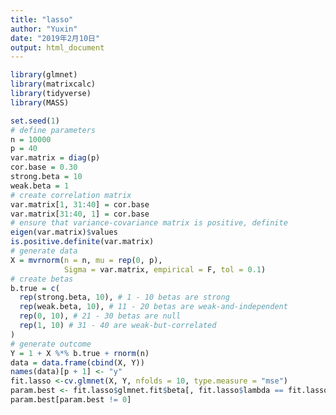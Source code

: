 ---
title: "lasso"
author: "Yuxin"
date: "2019年2月10日"
output: html_document
---

```{r setup, include=FALSE}
library(glmnet)
library(matrixcalc)
library(tidyverse)
library(MASS)
```



```{r lasso}
set.seed(1)
# define parameters
n = 10000
p = 40
var.matrix = diag(p)
cor.base = 0.30
strong.beta = 10
weak.beta = 1
# create correlation matrix
var.matrix[1, 31:40] = cor.base
var.matrix[31:40, 1] = cor.base
# ensure that variance-covariance matrix is positive, definite
eigen(var.matrix)$values
is.positive.definite(var.matrix)
# generate data
X = mvrnorm(n = n, mu = rep(0, p), 
            Sigma = var.matrix, empirical = F, tol = 0.1)
# create betas
b.true = c(
  rep(strong.beta, 10), # 1 - 10 betas are strong
  rep(weak.beta, 10), # 11 - 20 betas are weak-and-independent
  rep(0, 10), # 21 - 30 betas are null
  rep(1, 10) # 31 - 40 are weak-but-correlated
)
# generate outcome
Y = 1 + X %*% b.true + rnorm(n)
data = data.frame(cbind(X, Y))
names(data)[p + 1] <- "y"
fit.lasso <-cv.glmnet(X, Y, nfolds = 10, type.measure = "mse")
param.best <- fit.lasso$glmnet.fit$beta[, fit.lasso$lambda == fit.lasso$lambda.1se] 
param.best[param.best != 0]
```

